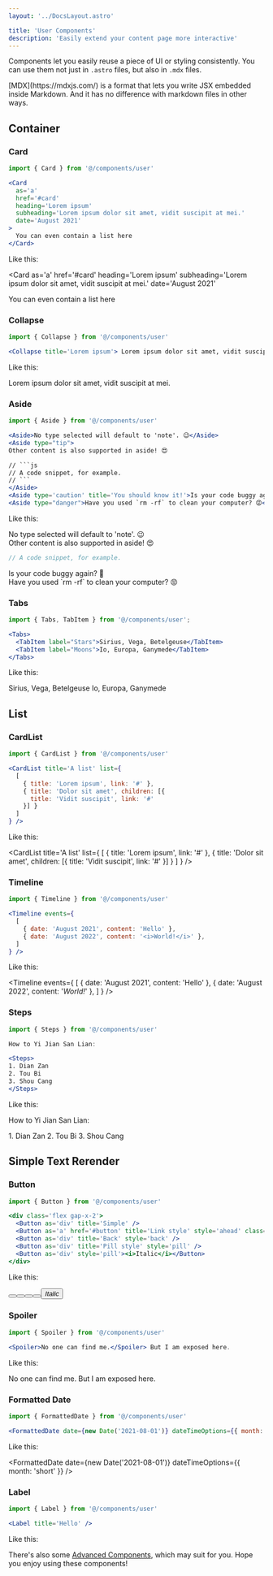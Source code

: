 ```yaml
---
layout: '../DocsLayout.astro'

title: 'User Components'
description: 'Easily extend your content page more interactive'
---
```



Components let you easily reuse a piece of UI or styling consistently. You can use them not just in `.astro` files, but also in `.mdx` files.

<Aside type='tip'>
[MDX](https://mdxjs.com/) is a format that lets you write JSX embedded inside Markdown. And it has no difference with markdown files in other ways.
</Aside>

## Container

### Card

```jsx
import { Card } from '@/components/user'

<Card
  as='a'
  href='#card'
  heading='Lorem ipsum'
  subheading='Lorem ipsum dolor sit amet, vidit suscipit at mei.'
  date='August 2021'
>
  You can even contain a list here
</Card>
```

Like this:


<Card
  as='a'
  href='#card'
  heading='Lorem ipsum'
  subheading='Lorem ipsum dolor sit amet, vidit suscipit at mei.'
  date='August 2021'
>
  You can even contain a list here
</Card>

### Collapse

```jsx
import { Collapse } from '@/components/user'

<Collapse title='Lorem ipsum'> Lorem ipsum dolor sit amet, vidit suscipit at mei. </Collapse>
```

Like this:


<Collapse title='Lorem ipsum'>Lorem ipsum dolor sit amet, vidit suscipit at mei.</Collapse>

### Aside

```jsx
import { Aside } from '@/components/user'

<Aside>No type selected will default to 'note'. 😉</Aside>
<Aside type="tip">
Other content is also supported in aside! 😍

// ```js
// A code snippet, for example.
// ```
</Aside>
<Aside type='caution' title='You should know it!'>Is your code buggy again? 🤨</Aside>
<Aside type="danger">Have you used `rm -rf` to clean your computer? 😡</Aside>
```

Like this:

<Aside>No type selected will default to 'note'. 😉</Aside>
<Aside type="tip">
Other content is also supported in aside! 😍

```js
// A code snippet, for example.
```
</Aside>
<Aside type='caution' title='You should know it!'>Is your code buggy again? 🤨</Aside>
<Aside type="danger">Have you used `rm -rf` to clean your computer? 😡</Aside>

### Tabs

```jsx
import { Tabs, TabItem } from '@/components/user';

<Tabs>
  <TabItem label="Stars">Sirius, Vega, Betelgeuse</TabItem>
  <TabItem label="Moons">Io, Europa, Ganymede</TabItem>
</Tabs>
```

Like this:


<Tabs>
  <TabItem label="Stars">Sirius, Vega, Betelgeuse</TabItem>
  <TabItem label="Moons">Io, Europa, Ganymede</TabItem>
</Tabs>

## List

### CardList

```jsx
import { CardList } from '@/components/user'

<CardList title='A list' list={
  [
    { title: 'Lorem ipsum', link: '#' },
    { title: 'Dolor sit amet', children: [{
      title: 'Vidit suscipit', link: '#'
    }] }
  ]
} />
```

Like this:


<CardList title='A list' list={
  [
    { title: 'Lorem ipsum', link: '#' },
    { title: 'Dolor sit amet', children: [{
      title: 'Vidit suscipit', link: '#'
    }] }
  ]
} />

### Timeline

```jsx
import { Timeline } from '@/components/user'

<Timeline events={
  [
    { date: 'August 2021', content: 'Hello' },
    { date: 'August 2022', content: '<i>World!</i>' },
  ]
} />
```

Like this:


<Timeline events={
  [
    { date: 'August 2021', content: 'Hello' },
    { date: 'August 2022', content: '<i>World!</i>' },
  ]
} />

### Steps

```jsx
import { Steps } from '@/components/user'

How to Yi Jian San Lian:

<Steps>
1. Dian Zan
2. Tou Bi
3. Shou Cang
</Steps>
```

Like this:


How to Yi Jian San Lian:

<Steps>
1. Dian Zan
2. Tou Bi
3. Shou Cang
</Steps>

## Simple Text Rerender

### Button

```jsx
import { Button } from '@/components/user'

<div class='flex gap-x-2'>
  <Button as='div' title='Simple' />
  <Button as='a' href='#button' title='Link style' style='ahead' class='not-prose' />
  <Button as='div' title='Back' style='back' />
  <Button as='div' title='Pill style' style='pill' />
  <Button as='div' style='pill'><i>Italic</i></Button>
</div>
```

Like this:


<div class='flex gap-x-2'>
  <Button as='div' title='Simple' />
  <Button as='a' href='#button' title='Link style' style='ahead' class='not-prose' />
  <Button as='div' title='Back' style='back' />
  <Button as='div' title='Pill style' style='pill' />
  <Button as='div' style='pill'><i>Italic</i></Button>
</div>

### Spoiler

```jsx
import { Spoiler } from '@/components/user'

<Spoiler>No one can find me.</Spoiler> But I am exposed here.
```

Like this:


<Spoiler>No one can find me.</Spoiler> But I am exposed here.

### Formatted Date

```jsx
import { FormattedDate } from '@/components/user'

<FormattedDate date={new Date('2021-08-01')} dateTimeOptions={{ month: 'short' }} />
```

Like this:


<FormattedDate date={new Date('2021-08-01')} dateTimeOptions={{ month: 'short' }} />

### Label

```jsx
import { Label } from '@/components/user'

<Label title='Hello' />
```

Like this:


<Label title='Hello' />

There's also some [Advanced Components](/docs/integrations/advanced-components), which may suit for you. Hope you enjoy using these components!
